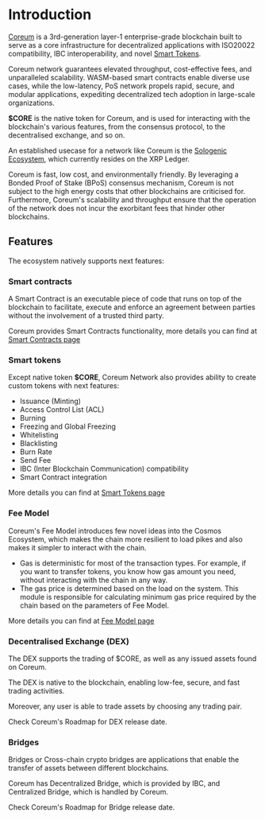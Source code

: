 # Introduction

<a className="text-[#25D695] hover:opacity-80 font-bold" href="https://analytics.smartstake.io/coreum" target="_blank" href="https://coreum.com">Coreum</a> is a 3rd-generation layer-1 enterprise-grade blockchain built to serve
as a core infrastructure for decentralized applications with ISO20022 compatibility, IBC
interoperability, and novel <a className="text-[#25D695] hover:opacity-80 font-bold" href="https://analytics.smartstake.io/coreum" target="_blank" href="https://www.coreum.com/smart-tokens">Smart Tokens</a>.

Coreum network guarantees elevated throughput, cost-effective fees, and unparalleled scalability.
WASM-based smart contracts enable diverse use cases, while the low-latency, PoS network propels
rapid, secure, and modular applications, expediting decentralized tech adoption in large-scale
organizations.

**$CORE** is the native token for Coreum, and is used for interacting with the blockchain's various
features, from the consensus protocol, to the decentralised exchange, and so on.

An established usecase for a network like Coreum is the
<a className="text-[#25D695] hover:opacity-80 font-bold" href="https://sologenic.com" target="_blank">Sologenic Ecosystem</a>, which currently resides on the XRP Ledger.

Coreum is fast, low cost, and environmentally friendly. By leveraging a Bonded Proof of Stake (BPoS)
consensus mechanism, Coreum is not subject to the high energy costs that other blockchains are
criticised for. Furthermore, Coreum's scalability and throughput ensure that the operation of the
network does not incur the exorbitant fees that hinder other blockchains.

## Features

The ecosystem natively supports next features:

### Smart contracts

A Smart Contract is an executable piece of code that runs on top of the blockchain to facilitate,
execute and enforce an agreement between parties without the involvement of a trusted third party.

Coreum provides Smart Contracts functionality, more details you can find at
[Smart Contracts page](/docs/overview/smart-contracts)

### Smart tokens

Except native token **$CORE**, Coreum Network also provides ability to create custom tokens with
next features:

-   Issuance (Minting)
-   Access Control List (ACL)
-   Burning
-   Freezing and Global Freezing
-   Whitelisting
-   Blacklisting
-   Burn Rate
-   Send Fee
-   IBC (Inter Blockchain Communication) compatibility
-   Smart Contract integration

More details you can find at [Smart Tokens page](/docs/overview/smart-tokens)

### Fee Model

Coreum's Fee Model introduces few novel ideas into the Cosmos Ecosystem, which makes the chain more
resilient to load pikes and also makes it simpler to interact with the chain.

-   Gas is deterministic for most of the transaction types. For example, if you want to transfer
    tokens, you know how gas amount you need, without interacting with the chain in any way.
-   The gas price is determined based on the load on the system. This module is responsible for
    calculating minimum gas price required by the chain based on the parameters of Fee Model.

More details you can find at [Fee Model page](/docs/modules/coreum-fee-model)

### Decentralised Exchange (DEX)

The DEX supports the trading of $CORE, as well as any issued assets found on Coreum.

The DEX is native to the blockchain, enabling low-fee, secure, and fast trading activities.

Moreover, any user is able to trade assets by choosing any trading pair.

Check Coreum's Roadmap for DEX release date.

### Bridges

Bridges or Cross-chain crypto bridges are applications that enable the transfer of assets between
different blockchains.

Coreum has Decentralized Bridge, which is provided by IBC, and Centralized Bridge, which is handled
by Coreum.

Check Coreum's Roadmap for Bridge release date.
